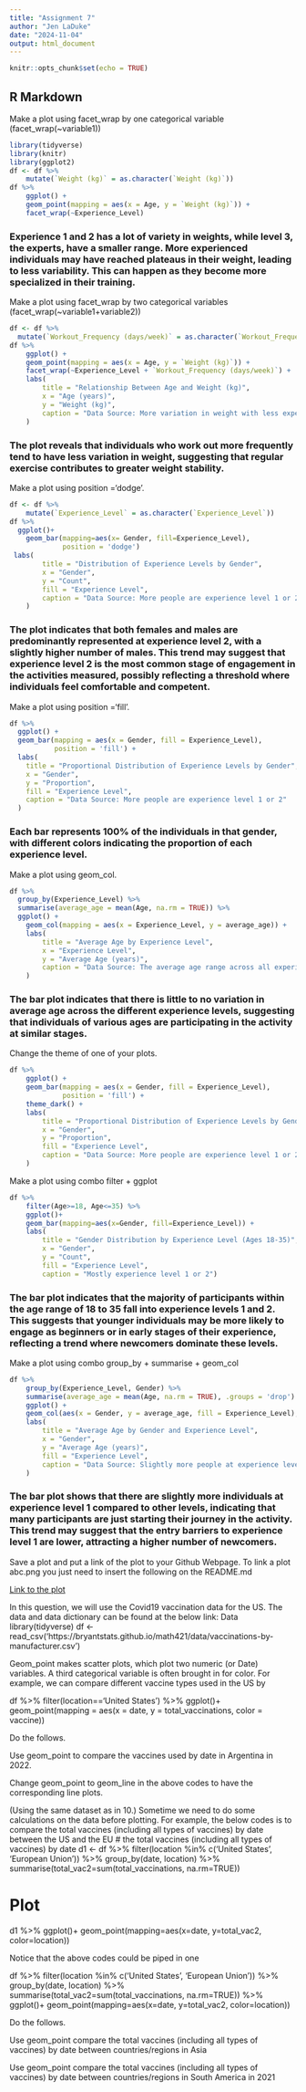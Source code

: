 ```yaml
---
title: "Assignment 7"
author: "Jen LaDuke"
date: "2024-11-04"
output: html_document
---
```


```r
knitr::opts_chunk$set(echo = TRUE)
```

## R Markdown

Make a plot using facet_wrap by one categorical variable (facet_wrap(~variable1))
```r
library(tidyverse)
library(knitr)
library(ggplot2)
df <- df %>% 
    mutate(`Weight (kg)` = as.character(`Weight (kg)`))
df %>% 
    ggplot() + 
    geom_point(mapping = aes(x = Age, y = `Weight (kg)`)) + 
    facet_wrap(~Experience_Level)
```

### Experience 1 and 2 has a lot of variety in weights, while level 3, the experts, have a smaller range. More experienced individuals may have reached plateaus in their weight, leading to less variability. This can happen as they become more specialized in their training.



Make a plot using facet_wrap by two categorical variables (facet_wrap(~variable1+variable2))
```r
df <- df %>% 
  mutate(`Workout_Frequency (days/week)` = as.character(`Workout_Frequency (days/week)`))
df %>% 
    ggplot() + 
    geom_point(mapping = aes(x = Age, y = `Weight (kg)`)) + 
    facet_wrap(~Experience_Level + `Workout_Frequency (days/week)`) + 
    labs(
        title = "Relationship Between Age and Weight (kg)",
        x = "Age (years)",
        y = "Weight (kg)",
        caption = "Data Source: More variation in weight with less experience and less freuquency"
    )
```

### The plot reveals that individuals who work out more frequently tend to have less variation in weight, suggesting that regular exercise contributes to greater weight stability.

Make a plot using position ='dodge'.
```r
df <- df %>% 
    mutate(`Experience_Level` = as.character(`Experience_Level`))
df %>% 
  ggplot()+ 
    geom_bar(mapping=aes(x= Gender, fill=Experience_Level), 
             position = 'dodge')
 labs(
        title = "Distribution of Experience Levels by Gender",
        x = "Gender",
        y = "Count",
        fill = "Experience Level",
        caption = "Data Source: More people are experience level 1 or 2"
    )
```

### The plot indicates that both females and males are predominantly represented at experience level 2, with a slightly higher number of males. This trend may suggest that experience level 2 is the most common stage of engagement in the activities measured, possibly reflecting a threshold where individuals feel comfortable and competent.

Make a plot using position ='fill'.
```r
df %>% 
  ggplot() + 
  geom_bar(mapping = aes(x = Gender, fill = Experience_Level), 
           position = 'fill') + 
  labs(
    title = "Proportional Distribution of Experience Levels by Gender",
    x = "Gender",
    y = "Proportion",
    fill = "Experience Level",
    caption = "Data Source: More people are experience level 1 or 2"
  )


```

### Each bar represents 100% of the individuals in that gender, with different colors indicating the proportion of each experience level. 

Make a plot using geom_col.
```r
df %>% 
  group_by(Experience_Level) %>% 
  summarise(average_age = mean(Age, na.rm = TRUE)) %>% 
  ggplot() + 
    geom_col(mapping = aes(x = Experience_Level, y = average_age)) + 
    labs(
        title = "Average Age by Experience Level",
        x = "Experience Level",
        y = "Average Age (years)",
        caption = "Data Source: The average age range across all experience levels is consistent."
    )


```

### The bar plot indicates that there is little to no variation in average age across the different experience levels, suggesting that individuals of various ages are participating in the activity at similar stages. 

Change the theme of one of your plots.
```r
df %>% 
    ggplot() + 
    geom_bar(mapping = aes(x = Gender, fill = Experience_Level), 
             position = 'fill') + 
    theme_dark() +
    labs(
        title = "Proportional Distribution of Experience Levels by Gender",
        x = "Gender",
        y = "Proportion",
        fill = "Experience Level",
        caption = "Data Source: More people are experience level 1 or 2"
    )
```


Make a plot using combo filter + ggplot
```r
df %>% 
    filter(Age>=18, Age<=35) %>% 
    ggplot()+
    geom_bar(mapping=aes(x=Gender, fill=Experience_Level)) +
    labs(
        title = "Gender Distribution by Experience Level (Ages 18-35)",
        x = "Gender",
        y = "Count",
        fill = "Experience Level",
        caption = "Mostly experience level 1 or 2")
```

### The bar plot indicates that the majority of participants within the age range of 18 to 35 fall into experience levels 1 and 2. This suggests that younger individuals may be more likely to engage as beginners or in early stages of their experience, reflecting a trend where newcomers dominate these levels.

Make a plot using combo group_by + summarise + geom_col
```r
df %>% 
    group_by(Experience_Level, Gender) %>% 
    summarise(average_age = mean(Age, na.rm = TRUE), .groups = 'drop') %>% 
    ggplot() +
    geom_col(aes(x = Gender, y = average_age, fill = Experience_Level), position = 'dodge') +
    labs(
        title = "Average Age by Gender and Experience Level",
        x = "Gender",
        y = "Average Age (years)",
        fill = "Experience Level",
        caption = "Data Source: Slightly more people at experience level 1"
    )

```

### The bar plot shows that there are slightly more individuals at experience level 1 compared to other levels, indicating that many participants are just starting their journey in the activity. This trend may suggest that the entry barriers to experience level 1 are lower, attracting a higher number of newcomers.

Save a plot and put a link of the plot to your Github Webpage. To link a plot abc.png you just need to insert the following on the README.md

[Link to the plot](abc.png)

In this question, we will use the Covid19 vaccination data for the US. The data and data dictionary can be found at the below link:
Data
library(tidyverse)
df <- read_csv('https://bryantstats.github.io/math421/data/vaccinations-by-manufacturer.csv')

Geom_point makes scatter plots, which plot two numeric (or Date) variables. A third categorical variable is often brought in for color. For example, we can compare different vaccine types used in the US by

df %>% 
  filter(location=='United States') %>% 
  ggplot()+
  geom_point(mapping = aes(x = date, 
                                    y = total_vaccinations, 
                                    color = vaccine))



Do the follows.

Use geom_point to compare the vaccines used by date in Argentina in 2022.

Change geom_point to geom_line in the above codes to have the corresponding line plots.

(Using the same dataset as in 10.) Sometime we need to do some calculations on the data before plotting. For example, the below codes is to compare the total vaccines (including all types of vaccines) by date between the US and the EU
# the total vaccines (including all types of vaccines) by date
d1 <- df %>% 
  filter(location %in% c('United States', 'European Union')) %>% 
  group_by(date, location) %>% 
  summarise(total_vac2=sum(total_vaccinations, na.rm=TRUE))

# Plot
d1 %>% 
  ggplot()+
  geom_point(mapping=aes(x=date, 
                         y=total_vac2, 
                         color=location))



Notice that the above codes could be piped in one

df %>% 
  filter(location %in% c('United States', 'European Union')) %>% 
  group_by(date, location) %>% 
  summarise(total_vac2=sum(total_vaccinations, na.rm=TRUE)) %>% 
  ggplot()+
  geom_point(mapping=aes(x=date, 
                         y=total_vac2, 
                         color=location))

Do the follows.

Use geom_point compare the total vaccines (including all types of vaccines) by date between countries/regions in Asia

Use geom_point compare the total vaccines (including all types of vaccines) by date between countries/regions in South America in 2021


